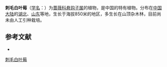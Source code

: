 {{Speciesbox
| name = 刺毛白叶莓
| status = 
| status_system = 
| image =
| genus = Rubus
| species = spinulosoides
| authority = Metc.
}}

'''刺毛白叶莓'''（[[学名|学名]]：{{lang|la|''Rubus spinulosoides''}}）为[[蔷薇科|蔷薇科]][[悬钩子属|悬钩子属]]的植物，是中国的特有植物。分布在[[中国大陆|中国大陆]]的[[湖北|湖北]]、[[山东|山东]]等地，生长于海拔850米的地区，多生长在山顶杂木林，目前尚未由人工引种栽培。

== 参考文献 ==
<div class="references-small">
* {{cite web| url =http://www.bioinfo.cn/db05/KmzwSpecies.php?action=view&id=19395| title =刺毛白叶莓| work =《中国高等植物数据库全库》| publisher =中国科学院微生物研究所| author =昆明植物研究所| accessdate =2009-02-25| deadurl =yes| archiveurl =https://web.archive.org/web/20160305102251/http://www.bioinfo.cn/db05/KmzwSpecies.php?action=view&id=19395| archivedate =2016-03-05}}
</div>
{{Taxonbar|from=Q10898622}}

[[Category:悬钩子属|刺毛白叶莓]]


{{植物小作品}}
